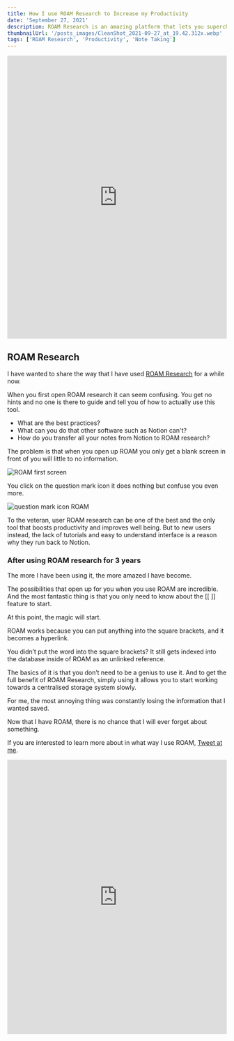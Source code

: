 ```yaml
---
title: How I use ROAM Research to Increase my Productivity
date: 'September 27, 2021'
description: ROAM Research is an amazing platform that lets you supercharge your productivity.
thumbnailUrl: '/posts_images/CleanShot_2021-09-27_at_19.42.312x.webp'
tags: ['ROAM Research', 'Productivity', 'Note Taking']
---
```


<iframe width="100%" height="650" src="https://www.youtube.com/embed/DcBAo55KiDM" title="YouTube video player" frameborder="0" allow="accelerometer; autoplay; clipboard-write; encrypted-media; gyroscope; picture-in-picture" allowfullscreen></iframe>

## ROAM Research

I have wanted to share the way that I have used [ROAM Research](https://roamresearch.com/) for a while now.

When you first open ROAM research it can seem confusing. You get no hints and no one is there to guide and tell you of how to actually use this tool.

- What are the best practices? 
- What can you do that other software such as Notion can't? 
- How do you transfer all your notes from Notion to ROAM research?

The problem is that when you open up ROAM you only get a blank screen in front of you will little to no information.

![ROAM first screen](https://i.imgur.com/VECZJfJ.png)

You click on the question mark icon it does nothing but confuse you even more.

![question mark icon ROAM](https://i.imgur.com/XxB296E.png)

To the veteran, user ROAM research can be one of the best and the only tool that boosts productivity and improves well being. But to new users instead, the lack of tutorials and easy to understand interface is a reason why they run back to Notion.

### After using ROAM research for 3 years
 
The more I have been using it, the more amazed I have become.
 
The possibilities that open up for you when you use ROAM are incredible. And the most fantastic thing is that you only need to know about the [[ ]] feature to start.
 
At this point, the magic will start.
 
ROAM works because you can put anything into the square brackets, and it becomes a hyperlink.
 
You didn’t put the word into the square brackets? It still gets indexed into the database inside of ROAM as an unlinked reference.
 
The basics of it is that you don’t need to be a genius to use it. And to get the full benefit of ROAM Research, simply using it allows you to start working towards a centralised storage system slowly.
 
For me, the most annoying thing was constantly losing the information that I wanted saved. 
 
Now that I have ROAM, there is no chance that I will ever forget about something.
 
If you are interested to learn more about in what way I use ROAM, [Tweet at me](https://twitter.com/intent/tweet?text=Great%20article%20from%20%40yadrintsevklim%20at%20klimy.co/blog/how-i-use-roam-research-video).

<iframe width="100%" height="630" src="https://www.youtube.com/embed/DUJaQyTSA8o" title="YouTube video player" frameborder="0" allow="accelerometer; autoplay; clipboard-write; encrypted-media; gyroscope; picture-in-picture" allowfullscreen></iframe>